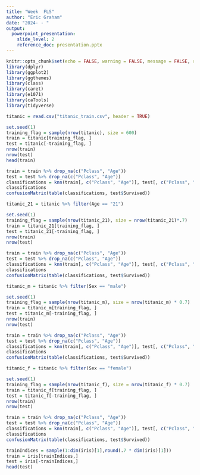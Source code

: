```yaml
---
title: "Week  FLS"
author: "Eric Graham"
date: "2024- - "
output: 
  powerpoint_presentation:
    slide_level: 2
    reference_doc: presentation.pptx
---
```


```r
knitr::opts_chunk$set(echo = FALSE, warning = FALSE, message = FALSE, results = "hide")
library(dplyr)
library(ggplot2)
library(ggthemes)
library(class)
library(caret)
library(e1071)
library(caTools)
library(tidyverse)
```

```r
titanic = read.csv("titanic_train.csv", header = TRUE)

set.seed(1)
training_flag = sample(nrow(titanic), size = 600)
train = titanic[training_flag, ]
test = titanic[-training_flag, ]
nrow(train)
nrow(test)
head(train)

train = train %>% drop_na(c("Pclass", "Age"))
test = test %>% drop_na(c("Pclass", "Age"))
classifications = knn(train[, c("Pclass", "Age")], test[, c("Pclass", "Age")], train$Survived, k = 5, prob = TRUE)
classifications
confusionMatrix(table(classifications, test$Survived))
```

```r
titanic_21 = titanic %>% filter(Age == "21")

set.seed(1)
training_flag = sample(nrow(titanic_21), size = nrow(titanic_21)*.7)
train = titanic_21[training_flag, ]
test = titanic_21[-training_flag, ]
nrow(train)
nrow(test)

train = train %>% drop_na(c("Pclass", "Age"))
test = test %>% drop_na(c("Pclass", "Age"))
classifications = knn(train[, c("Pclass", "Age")], test[, c("Pclass", "Age")], train$Survived, k = 5, prob = TRUE)
classifications
confusionMatrix(table(classifications, test$Survived))
```

```r
titanic_m = titanic %>% filter(Sex == "male")

set.seed(1)
training_flag = sample(nrow(titanic_m), size = nrow(titanic_m) * 0.7)
train = titanic_m[training_flag, ]
test = titanic_m[-training_flag, ]
nrow(train)
nrow(test)

train = train %>% drop_na(c("Pclass", "Age"))
test = test %>% drop_na(c("Pclass", "Age"))
classifications = knn(train[, c("Pclass", "Age")], test[, c("Pclass", "Age")], train$Survived, k = 5, prob = TRUE)
classifications
confusionMatrix(table(classifications, test$Survived))
```

```r
titanic_f = titanic %>% filter(Sex == "female")

set.seed(1)
training_flag = sample(nrow(titanic_f), size = nrow(titanic_f) * 0.7)
train = titanic_f[training_flag, ]
test = titanic_f[-training_flag, ]
nrow(train)
nrow(test)

train = train %>% drop_na(c("Pclass", "Age"))
test = test %>% drop_na(c("Pclass", "Age"))
classifications = knn(train[, c("Pclass", "Age")], test[, c("Pclass", "Age")], train$Survived, k = 5, prob = TRUE)
classifications
confusionMatrix(table(classifications, test$Survived))
```

```r
trainIndices = sample(1:dim(iris)[1],round(.7 * dim(iris)[1]))
train = iris[trainIndices,]
test = iris[-trainIndices,]
head(test)
```

